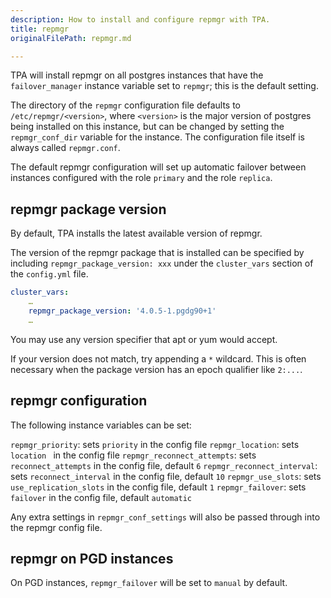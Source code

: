 ```yaml
---
description: How to install and configure repmgr with TPA.
title: repmgr
originalFilePath: repmgr.md

---
```


TPA will install repmgr on all postgres instances that have the
`failover_manager` instance variable set to `repmgr`; this is the
default setting.

The directory of the `repmgr` configuration file defaults to
`/etc/repmgr/<version>`, where `<version>` is the major version
of postgres being installed on this instance, but can be
changed by setting the `repmgr_conf_dir` variable for the instance.
The configuration file itself is always called `repmgr.conf`.

The default repmgr configuration will set up automatic failover
between instances configured with the role `primary` and the role
`replica`.

## repmgr package version

By default, TPA installs the latest available version of repmgr.

The version of the repmgr package that is installed can be specified 
by including `repmgr_package_version: xxx` under the `cluster_vars` 
section of the `config.yml` file.

```yaml
cluster_vars:
    …
    repmgr_package_version: '4.0.5-1.pgdg90+1'
    …
```

You may use any version specifier that apt or yum would accept.

If your version does not match, try appending a `*` wildcard. This
is often necessary when the package version has an epoch qualifier
like `2:...`.

## repmgr configuration

The following instance variables can be set:

`repmgr_priority`: sets `priority` in the config file
`repmgr_location`: sets `location ` in the config file
`repmgr_reconnect_attempts`: sets `reconnect_attempts` in the config file, default `6`
`repmgr_reconnect_interval`: sets `reconnect_interval` in the config file, default `10`
`repmgr_use_slots`: sets `use_replication_slots` in the config file, default `1`
`repmgr_failover`: sets `failover` in the config file, default `automatic`

Any extra settings in `repmgr_conf_settings` will also be passed through
into the repmgr config file.

## repmgr on PGD instances

On PGD instances, `repmgr_failover` will be set to `manual` by default.
